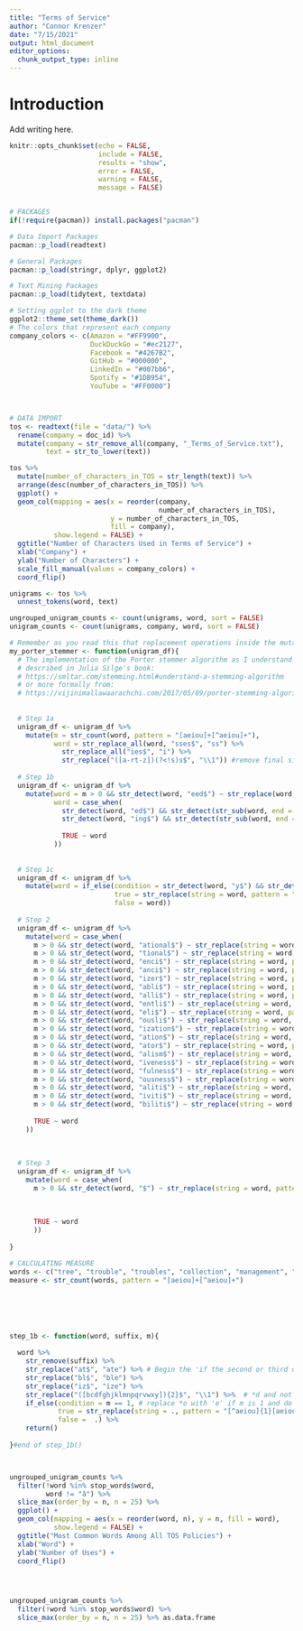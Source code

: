 ```yaml
---
title: "Terms of Service"
author: "Connor Krenzer"
date: "7/15/2021"
output: html_document
editor_options: 
  chunk_output_type: inline
---
```


# Introduction

Add writing here.

```r

knitr::opts_chunk$set(echo = FALSE,
                      include = FALSE,
                      results = "show",
                      error = FALSE,
                      warning = FALSE,
                      message = FALSE)


# PACKAGES
if(!require(pacman)) install.packages("pacman")

# Data Import Packages
pacman::p_load(readtext)

# General Packages
pacman::p_load(stringr, dplyr, ggplot2)

# Text Mining Packages
pacman::p_load(tidytext, textdata)

# Setting ggplot to the dark theme
ggplot2::theme_set(theme_dark())
# The colors that represent each company
company_colors <- c(Amazon = "#FF9900",
                    DuckDuckGo = "#ec2127",
                    Facebook = "#4267B2",
                    GitHub = "#000000",
                    LinkedIn = "#007bb6",
                    Spotify = "#1DB954",
                    YouTube = "#FF0000")



# DATA IMPORT
tos <- readtext(file = "data/") %>% 
  rename(company = doc_id) %>% 
  mutate(company = str_remove_all(company, "_Terms_of_Service.txt"),
         text = str_to_lower(text))


```



```r

tos %>% 
  mutate(number_of_characters_in_TOS = str_length(text)) %>% 
  arrange(desc(number_of_characters_in_TOS)) %>% 
  ggplot() +
  geom_col(mapping = aes(x = reorder(company,
                                     number_of_characters_in_TOS),
                         y = number_of_characters_in_TOS,
                         fill = company),
           show.legend = FALSE) +
  ggtitle("Number of Characters Used in Terms of Service") +
  xlab("Company") +
  ylab("Number of Characters") +
  scale_fill_manual(values = company_colors) +
  coord_flip()

```





```r

unigrams <- tos %>% 
  unnest_tokens(word, text)

ungrouped_unigram_counts <- count(unigrams, word, sort = FALSE)
unigram_counts <- count(unigrams, company, word, sort = FALSE)

```




```r

# Remember as you read this that replacement operations inside the mutate calls refer to entire vectors of words while the operations inside a case_when() call refers to individual words
my_porter_stemmer <- function(unigram_df){
  # The implementation of the Porter stemmer algorithm as I understand it,
  # described in Julia Silge's book:
  # https://smltar.com/stemming.html#understand-a-stemming-algorithm
  # or more formally from:
  # https://vijinimallawaarachchi.com/2017/05/09/porter-stemming-algorithm/
  
  
  # Step 1a
  unigram_df <- unigram_df %>% 
    mutate(m = str_count(word, pattern = "[aeiou]+[^aeiou]+"),
           word = str_replace_all(word, "sses$", "ss") %>% 
             str_replace_all("ies$", "i") %>% 
             str_replace("([a-rt-z])(?<!s)s$", "\\1")) #remove final single 's' letters
  
  # Step 1b
  unigram_df <- unigram_df %>% 
    mutate(word = m > 0 && str_detect(word, "eed$") ~ str_replace(word, "eed$", "ee"),
           word = case_when(
             str_detect(word, "ed$") && str_detect(str_sub(word, end = -3), "[aeiou]") ~ step_1b(word = word, suffix = "ed$", m = m),
             str_detect(word, "ing$") && str_detect(str_sub(word, end = -4), "[aeiou]") ~ step_1b(word = word, suffix = "ing$", m = m),
             
             TRUE ~ word
           ))
  
  
  # Step 1c
  unigram_df <- unigram_df %>% 
    mutate(word = if_else(condition = str_detect(word, "y$") && str_detect(str_sub(word, end = -1), "aeiou"),
                          true = str_replace(string = word, pattern = "y$", replacement = "i"),
                          false = word))
  
  # Step 2
  unigram_df <- unigram_df %>% 
    mutate(word = case_when(
      m > 0 && str_detect(word, "ational$") ~ str_replace(string = word, pattern = "ational$", replacement = "ate"),
      m > 0 && str_detect(word, "tional$") ~ str_replace(string = word, pattern = "tional$", replacement = "tion"),
      m > 0 && str_detect(word, "enci$") ~ str_replace(string = word, pattern = "enci$", replacement = "ence"),
      m > 0 && str_detect(word, "anci$") ~ str_replace(string = word, pattern = "anci$", replacement = "ance"),
      m > 0 && str_detect(word, "izer$") ~ str_replace(string = word, pattern = "izer$", replacement = "ize"),
      m > 0 && str_detect(word, "abli$") ~ str_replace(string = word, pattern = "abli$", replacement = "able"),
      m > 0 && str_detect(word, "alli$") ~ str_replace(string = word, pattern = "alli$", replacement = "al"),
      m > 0 && str_detect(word, "entli$") ~ str_replace(string = word, pattern = "entli$", replacement = "ent"),
      m > 0 && str_detect(word, "eli$") ~ str_replace(string = word, pattern = "eli$", replacement = "e"),
      m > 0 && str_detect(word, "ousli$") ~ str_replace(string = word, pattern = "ousli$", replacement = "ous"),
      m > 0 && str_detect(word, "ization$") ~ str_replace(string = word, pattern = "ization$", replacement = "ize"),
      m > 0 && str_detect(word, "ation$") ~ str_replace(string = word, pattern = "ation$", replacement = "ate"),
      m > 0 && str_detect(word, "ator$") ~ str_replace(string = word, pattern = "ator$", replacement = "ate"),
      m > 0 && str_detect(word, "alism$") ~ str_replace(string = word, pattern = "alism$", replacement = "al"),
      m > 0 && str_detect(word, "iveness$") ~ str_replace(string = word, pattern = "iveness$", replacement = "ive"),
      m > 0 && str_detect(word, "fulness$") ~ str_replace(string = word, pattern = "fulness$", replacement = "ful"),
      m > 0 && str_detect(word, "ousness$") ~ str_replace(string = word, pattern = "ousness$", replacement = "ous"),
      m > 0 && str_detect(word, "aliti$") ~ str_replace(string = word, pattern = "aliti$", replacement = "al"),
      m > 0 && str_detect(word, "iviti$") ~ str_replace(string = word, pattern = "iviti$", replacement = "ive"),
      m > 0 && str_detect(word, "biliti$") ~ str_replace(string = word, pattern = "biliti$", replacement = "ble"),
      
      TRUE ~ word
    ))
  
  
  
  # Step 3
  unigram_df <- unigram_df %>% 
    mutate(word = case_when(
      m > 0 && str_detect(word, "$") ~ str_replace(string = word, pattern = "$", replacement = ""),
      
      
      
      TRUE ~ word
      ))
  
}

# CALCULATING MEASURE
words <- c("tree", "trouble", "troubles", "collection", "management", "conclude", "revise", "oaten")
measure <- str_count(words, pattern = "[aeiou]+[^aeiou]+")






step_1b <- function(word, suffix, m){
  
  word %>% 
    str_remove(suffix) %>% 
    str_replace("at$", "ate") %>% # Begin the 'if the second or third of the rules in step 1b is successful...'
    str_replace("bl$", "ble") %>% 
    str_replace("iz$", "ize") %>% 
    str_replace("([bcdfghjklmnpqrvwxy]){2}$", "\\1") %>%  # *d and not (*L, *S, or *Z)) --> single letter
    if_else(condition = m == 1, # replace *o with 'e' if m is 1 and do nothing otherwise
            true = str_replace(string = ., pattern = "[^aeiou]{1}[aeiou]{1}[^aeiou]{1}$", replacement =  "e"),
            false =  .) %>% 
    return()
  
}#end of step_1b()




```




```r

ungrouped_unigram_counts %>%  
  filter(!word %in% stop_words$word,
         word != "â") %>% 
  slice_max(order_by = n, n = 25) %>% 
  ggplot() +
  geom_col(mapping = aes(x = reorder(word, n), y = n, fill = word),
           show.legend = FALSE) +
  ggtitle("Most Common Words Among All TOS Policies") +
  xlab("Word") +
  ylab("Number of Uses") +
  coord_flip()




ungrouped_unigram_counts %>%  
  filter(!word %in% stop_words$word) %>% 
  slice_max(order_by = n, n = 25) %>% as.data.frame

```


